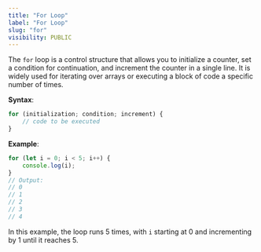 ```yaml
---
title: "For Loop"
label: "For Loop"
slug: "for"
visibility: PUBLIC
---
```


The `for` loop is a control structure that allows you to initialize a counter, set a condition for continuation, and increment the counter in a single line. It is widely used for iterating over arrays or executing a block of code a specific number of times.

**Syntax**:
```js
for (initialization; condition; increment) {
    // code to be executed
}
```

**Example**:
```js
for (let i = 0; i < 5; i++) {
    console.log(i);
}
// Output: 
// 0
// 1
// 2
// 3
// 4
```
In this example, the loop runs 5 times, with `i` starting at 0 and incrementing by 1 until it reaches 5.

